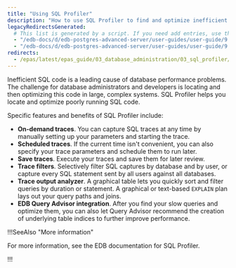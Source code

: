 ```yaml
---
title: "Using SQL Profiler"
description: "How to use SQL Profiler to find and optimize inefficient SQL code"
legacyRedirectsGenerated:
  # This list is generated by a script. If you need add entries, use the `legacyRedirects` key.
  - "/edb-docs/d/edb-postgres-advanced-server/user-guides/user-guide/9.6/EDB_Postgres_Advanced_Server_Guide.1.58.html"
  - "/edb-docs/d/edb-postgres-advanced-server/user-guides/user-guide/9.5/EDB_Postgres_Enterprise_Guide.1.128.html"
redirects:
  - /epas/latest/epas_guide/03_database_administration/03_sql_profiler/ #generated for docs/epas/reorg-role-use-case-mode
---
```


<div id="sql_profiler" class="registered_link"></div>

Inefficient SQL code is a leading cause of database performance problems. The challenge for database administrators and developers is locating and then optimizing this code in large, complex systems. SQL Profiler helps you locate and optimize poorly running SQL code.

Specific features and benefits of SQL Profiler include:

-   **On-demand traces**. You can capture SQL traces at any time by manually setting up your parameters and starting the trace.
-   **Scheduled traces**. If the current time isn't convenient, you can also specify your trace parameters and schedule them to run later.
-   **Save traces**. Execute your traces and save them for later review.
-   **Trace filters**. Selectively filter SQL captures by database and by user, or capture every SQL statement sent by all users against all databases.
-   **Trace output analyzer**. A graphical table lets you quickly sort and filter queries by duration or statement. A graphical or text-based `EXPLAIN` plan lays out your query paths and joins.
-   **EDB Query Advisor integration**. After you find your slow queries and optimize them, you can also let Query Advisor recommend the creation of underlying table indices to further improve performance.

!!!SeeAlso "More information"

For more information, see the EDB documentation for SQL Profiler.

!!!

